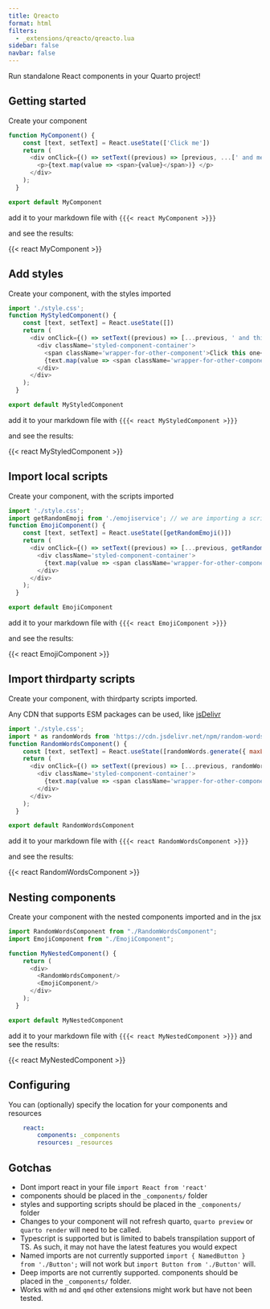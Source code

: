 ```yaml
---
title: Qreacto
format: html
filters:
  - _extensions/qreacto/qreacto.lua
sidebar: false
navbar: false
---
```


Run standalone React components in your Quarto project!

## Getting started

Create your component

``` javascript
function MyComponent() {    
    const [text, setText] = React.useState(['Click me'])
    return (
      <div onClick={() => setText((previous) => [previous, ...[' and me']])}>
        <p>{text.map(value => <span>{value}</span>)} </p>
      </div>
    );
  }

export default MyComponent
```

add it to your markdown file with `{{{< react MyComponent >}}}`

and see the results:

{{< react MyComponent >}}

## Add styles 

Create your component, with the styles imported

``` javascript
import './style.css';
function MyStyledComponent() {    
    const [text, setText] = React.useState([])
    return (
      <div onClick={() => setText((previous) => [...previous, ' and this one'])}>
        <div className='styled-component-container'>
          <span className='wrapper-for-other-component'>Click this one</span> 
          {text.map(value => <span className='wrapper-for-other-component'>{value}</span>)} 
        </div>
      </div>
    );
  }

export default MyStyledComponent
```

add it to your markdown file with `{{{< react MyStyledComponent >}}}`

and see the results:

{{< react MyStyledComponent >}}

## Import local scripts

Create your component, with the scripts imported

``` javascript
import './style.css';
import getRandomEmoji from './emojiservice'; // we are importing a script here
function EmojiComponent() {    
    const [text, setText] = React.useState([getRandomEmoji()])
    return (
      <div onClick={() => setText((previous) => [...previous, getRandomEmoji()])}>
        <div className='styled-component-container'>          
          {text.map(value => <span className='wrapper-for-other-component'>{value}</span>)} 
        </div>
      </div>
    );
  }

export default EmojiComponent
```

add it to your markdown file with `{{{< react EmojiComponent >}}}`

and see the results:

{{< react EmojiComponent >}}

## Import thirdparty scripts

Create your component, with thirdparty scripts imported.

Any CDN that supports ESM packages can be used, like [jsDelivr](https://www.jsdelivr.com/esm)


``` javascript
import './style.css';
import * as randomWords from 'https://cdn.jsdelivr.net/npm/random-words/+esm'; // we are importing a thirdparty script here
function RandomWordsComponent() {
    const [text, setText] = React.useState([randomWords.generate({ maxLength: 8 })])
    return (
      <div onClick={() => setText((previous) => [...previous, randomWords.generate({ maxLength: 8 })])}>
        <div className='styled-component-container'>          
          {text.map(value => <span className='wrapper-for-other-component'>{value}</span>)} 
        </div>
      </div>
    );
  }

export default RandomWordsComponent
```

add it to your markdown file with `{{{< react RandomWordsComponent >}}}`

and see the results:

{{< react RandomWordsComponent >}}

## Nesting components

Create your component with the nested components imported and in the jsx

``` javascript
import RandomWordsComponent from "./RandomWordsComponent";
import EmojiComponent from "./EmojiComponent";

function MyNestedComponent() {
    return (
      <div>
        <RandomWordsComponent/>
        <EmojiComponent/>
      </div>
    );
  }

export default MyNestedComponent
```

add it to your markdown file with `{{{< react MyNestedComponent >}}}`
and see the results:

{{< react MyNestedComponent >}}

## Configuring

You can (optionally) specify the location for your components and resources

``` yaml
    react:
        components: _components
        resources: _resources
```

## Gotchas

- Dont import react in your file `import React from 'react'` 
- components should be placed in the `_components/` folder
- styles and supporting scripts should be placed in the `_components/` folder
- Changes to your component will not refresh quarto, `quarto preview` or `quarto render` will need to be called.
- Typescript is supported but is limited to babels transpilation support of TS. As such, it may not have the latest features you would expect 
- Named imports are not currently supported `import { NamedButton } from './Button';` will not work but `import Button from './Button'` will.
- Deep imports are not currently supported. components should be placed in the `_components/` folder.
- Works with `md` and `qmd` other extensions might work but have not been tested.